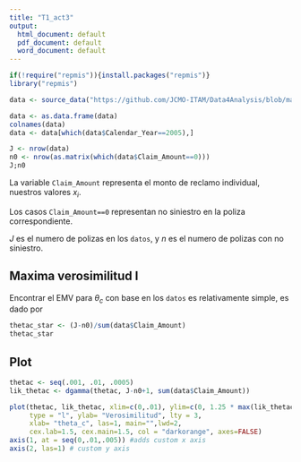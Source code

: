 ---
title: "T1_act3"
output:
  html_document: default
  pdf_document: default
  word_document: default
---

```{r}
if(!require("repmis")){install.packages("repmis")}
library("repmis")

data <- source_data("https://github.com/JCMO-ITAM/Data4Analysis/blob/master/d4a_allstateclaim_data.csv?raw=true")

data <- as.data.frame(data)
colnames(data)
data <- data[which(data$Calendar_Year==2005),]
```

```{r}
J <- nrow(data)
n0 <- nrow(as.matrix(which(data$Claim_Amount==0)))
J;n0
```
La variable `Claim_Amount` representa el monto de reclamo individual, nuestros valores $x_i$.

Los casos `Claim_Amount==0` representan no siniestro en la poliza correspondiente. 

$J$ es el numero de polizas en los `datos`, y $n$ es el numero de polizas con no siniestro.

Maxima verosimilitud I
---

Encontrar el EMV para $\theta_c$ con base en los `datos` es relativamente simple, es dado por
\begin{eqnarray}
  \theta_c^{*}
  & = &
  \arg\max_{(0,inf)} \theta_c^{J-n_0} \times exp(-\theta_c\times\sum{x_i:x_i>0}x_i) \nonumber \\
  & = &
  \frac{J-n_0}{\sum_{x_i:x_i>0}x_i}. \nonumber
\end{eqnarray}

```{r}
thetac_star <- (J-n0)/sum(data$Claim_Amount)
thetac_star
```
Plot
---

```{r likelihhod, echo=FALSE}
thetac <- seq(.001, .01, .0005)
lik_thetac <- dgamma(thetac, J-n0+1, sum(data$Claim_Amount))

plot(thetac, lik_thetac, xlim=c(0,.01), ylim=c(0, 1.25 * max(lik_thetac)), 
     type = "l", ylab= "Verosimilitud", lty = 3,
     xlab= "theta_c", las=1, main="",lwd=2,
     cex.lab=1.5, cex.main=1.5, col = "darkorange", axes=FALSE)
axis(1, at = seq(0,.01,.005)) #adds custom x axis
axis(2, las=1) # custom y axis
```

